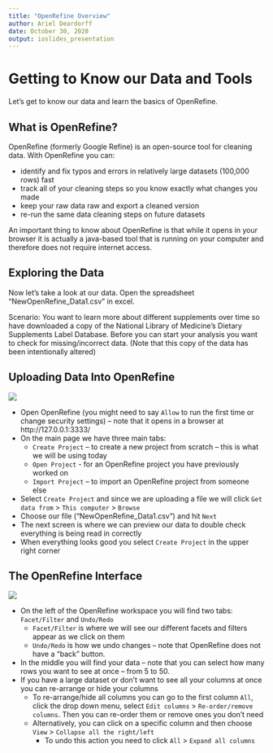 ```yaml
---
title: "OpenRefine Overview"
author: Ariel Deardorff
date: October 30, 2020
output: ioslides_presentation
---
```


# Getting to Know our Data and Tools

Let's get to know our data and learn the basics of OpenRefine. 

## What is OpenRefine?

OpenRefine (formerly Google Refine) is an open-source tool for cleaning data. With OpenRefine you can:

- identify and fix typos and errors in relatively large datasets (100,000 rows) fast
- track all of your cleaning steps so you know exactly what changes you made
- keep your raw data raw and export a cleaned version
- re-run the same data cleaning steps on future datasets

An important thing to know about OpenRefine is that while it opens in your browser it is actually a java-based tool that is running on your computer and therefore does not require internet access.

## Exploring the Data 

Now let's take a look at our data. Open the spreadsheet “NewOpenRefine_Data1.csv” in excel. 

Scenario: You want to learn more about different supplements over time so have downloaded a copy of the National Library of Medicine’s Dietary Supplements Label Database. Before you can start your analysis you want to check for missing/incorrect data. (Note that this copy of the data has been intentionally altered)

## Uploading Data Into OpenRefine

![](images/OpenRefine_Upload.png)

- Open OpenRefine (you might need to say `Allow` to run the first time or change security settings) – note that it opens in a browser at http://127.0.0.1:3333/
- On the main page we have three main tabs: 
    + `Create Project` – to create a new project from scratch – this is what we will be using today
    + `Open Project` - for an OpenRefine project you have previously worked on
    + `Import Project` – to import an OpenRefine project from someone else 
- Select `Create Project` and since we are uploading a file we will click `Get data from` > `This computer` > `Browse`
- Choose our file ("NewOpenRefine_Data1.csv") and hit `Next`
- The next screen is where we can preview our data to double check everything is being read in correctly 
- When everything looks good you select `Create Project` in the upper right corner 

## The OpenRefine Interface

![](images/OpenRefine_Interface.png)

- On the left of the OpenRefine workspace you will find two tabs: `Facet/Filter` and `Undo/Redo`
    + `Facet/Filter` is where we will see our different facets and filters appear as we click on them
    + `Undo/Redo` is how we undo changes – note that OpenRefine does not have a “back” button.
- In the middle you will find your data – note that you can select how many rows you want to see at once – from 5 to 50.
- If you have a large dataset or don’t want to see all your columns at once you can re-arrange or hide your columns
    + To re-arrange/hide all columns you can go to the first column `All`, click the drop down menu, select `Edit columns` > `Re-order/remove columns`. Then you can re-order them or remove ones you don’t need
    + Alternatively, you can click on a specific column and then choose `View` > `Collapse all the right/left`
      - To undo this action you need to click `All` > `Expand all columns`
